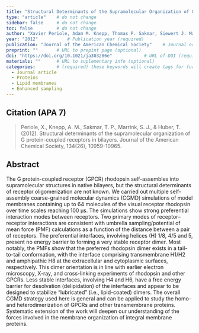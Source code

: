 ```yaml
---
title: "Structural Determinants of the Supramolecular Organization of G Protein-Coupled Receptors in Bilayers"          # Paper title (required)
type: "article"    # do not change
sidebar: false     # do not change
toc: false         # do not change
author: "Xavier Periole, Adam M. Knepp, Thomas P. Sakmar, Siewert J. Marrink, and Thomas Huber"         # Paper authors (required)
year: "2012"           # Publication year (required)
publication: "Journal of the American Chemical Society"    # Journal or similar (required)
preprint: ""       # URL to prepint page (optional)  
doi: "https://doi.org/10.1021/ja303286e"            # URL of DOI (required)  
materials: ""      # URL to suplementary info (optional)
categories:        # (required) these keywords will create tags for further filtering. 
  - Journal article
  - Proteins
  - Lipid membranes
  - Enhanced sampling
---
```


<!-- 
The info below is just an example. 

Both fields are required and they have to be replaced with the respective info for each paper. 

Please notice the `> ` symbol before the citation, it gives it additional styling.  
-->

## Citation (APA 7)      

> Periole, X., Knepp, A. M., Sakmar, T. P., Marrink, S. J., & Huber, T. (2012). Structural determinants of the supramolecular organization of G protein-coupled receptors in bilayers. Journal of the American Chemical Society, 134(26), 10959-10965.

## Abstract

The G protein-coupled receptor (GPCR) rhodopsin self-assembles into supramolecular structures in native bilayers, but the structural determinants of receptor oligomerization are not known. We carried out multiple self-assembly coarse-grained molecular dynamics (CGMD) simulations of model membranes containing up to 64 molecules of the visual receptor rhodopsin over time scales reaching 100 μs. The simulations show strong preferential interaction modes between receptors. Two primary modes of receptor–receptor interactions are consistent with umbrella sampling/potential of mean force (PMF) calculations as a function of the distance between a pair of receptors. The preferential interfaces, involving helices (H) 1/8, 4/5 and 5, present no energy barrier to forming a very stable receptor dimer. Most notably, the PMFs show that the preferred rhodopsin dimer exists in a tail-to-tail conformation, with the interface comprising transmembrane H1/H2 and amphipathic H8 at the extracellular and cytoplasmic surfaces, respectively. This dimer orientation is in line with earlier electron microscopy, X-ray, and cross-linking experiments of rhodopsin and other GPCRs. Less stable interfaces, involving H4 and H6, have a free energy barrier for desolvation (delipidation) of the interfaces and appear to be designed to stabilize “lubricated” (i.e., lipid-coated) dimers. The overall CGMD strategy used here is general and can be applied to study the homo- and heterodimerization of GPCRs and other transmembrane proteins. Systematic extension of the work will deepen our understanding of the forces involved in the membrane organization of integral membrane proteins.